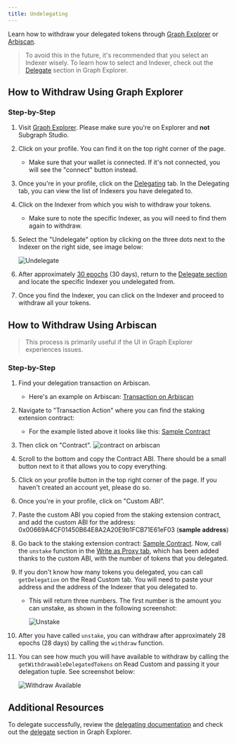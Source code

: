 ```yaml
---
title: Undelegating
---
```


Learn how to withdraw your delegated tokens through [Graph Explorer](https://thegraph.com/explorer) or [Arbiscan](https://arbiscan.io/).

> To avoid this in the future, it's recommended that you select an Indexer wisely. To learn how to select and Indexer, check out the [Delegate](https://thegraph.com/explorer/delegate?chain=arbitrum-one) section in Graph Explorer.

## How to Withdraw Using Graph Explorer

### Step-by-Step

1. Visit [Graph Explorer](https://thegraph.com/explorer). Please make sure you're on Explorer and **not** Subgraph Studio.
2. Click on your profile. You can find it on the top right corner of the page.
   - Make sure that your wallet is connected. If it's not connected, you will see the "connect" button instead.
3. Once you're in your profile, click on the [Delegating](https://thegraph.com/explorer/delegate?chain=arbitrum-one) tab. In the Delegating tab, you can view the list of Indexers you have delegated to.
4. Click on the Indexer from which you wish to withdraw your tokens.
   - Make sure to note the specific Indexer, as you will need to find them again to withdraw.
5. Select the "Undelegate" option by clicking on the three dots next to the Indexer on the right side, see image below:

   ![Undelegate](/img/undelegate-button.png)

6. After approximately [30 epochs](https://thegraph.com/explorer/network/epochs?chain=arbitrum-one) (30 days), return to the [Delegate section](https://thegraph.com/explorer/delegate?chain=arbitrum-one) and locate the specific Indexer you undelegated from.
7. Once you find the Indexer, you can click on the Indexer and proceed to withdraw all your tokens.

## How to Withdraw Using Arbiscan

> This process is primarily useful if the UI in Graph Explorer experiences issues.

### Step-by-Step

1. Find your delegation transaction on Arbiscan.
   - Here's an example on Arbiscan: [Transaction on Arbiscan](https://arbiscan.io/tx/0xcf2110eac897099f821064445041031efb32786392bdbe7544a4cb7a6b2e4f9a)
2. Navigate to "Transaction Action" where you can find the staking extension contract:
   - For the example listed above it looks like this: [Sample Contract](https://arbiscan.io/address/0x00669A4CF01450B64E8A2A20E9b1FCB71E61eF03)
3. Then click on "Contract". ![contract on arbiscan](/img/Contract-Arbiscan.png)
4. Scroll to the bottom and copy the Contract ABI. There should be a small button next to it that allows you to copy everything.
5. Click on your profile button in the top right corner of the page. If you haven't created an account yet, please do so.
6. Once you're in your profile, click on "Custom ABI”.
7. Paste the custom ABI you copied from the staking extension contract, and add the custom ABI for the address: 0x00669A4CF01450B64E8A2A20E9b1FCB71E61eF03 (**sample address**)
8. Go back to the staking extension contract: [Sample Contract](https://arbiscan.io/address/0x00669A4CF01450B64E8A2A20E9b1FCB71E61eF03#writeProxyContract). Now, call the `unstake` function in the [Write as Proxy tab](https://arbiscan.io/address/0x00669A4CF01450B64E8A2A20E9b1FCB71E61eF03#writeProxyContract), which has been added thanks to the custom ABI, with the number of tokens that you delegated.
9. If you don't know how many tokens you delegated, you can call `getDelegation` on the Read Custom tab. You will need to paste your address and the address of the Indexer that you delegated to.

   - This will return three numbers. The first number is the amount you can unstake, as shown in the following screenshot:

     ![Unstake](/img/Unstake-amount.png)

10. After you have called `unstake`, you can withdraw after approximately 28 epochs (28 days) by calling the `withdraw` function.
11. You can see how much you will have available to withdraw by calling the `getWithdrawableDelegatedTokens` on Read Custom and passing it your delegation tuple. See screenshot below:

    ![Withdraw Available](/img/withdraw-available.png)

## Additional Resources

To delegate successfully, review the [delegating documentation](/resources/roles/delegating/) and check out the [delegate](https://thegraph.com/explorer/delegate?chain=arbitrum-one) section in Graph Explorer.
